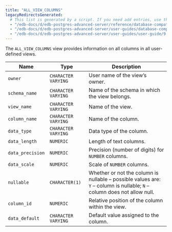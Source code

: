 ```yaml
---
title: "ALL_VIEW_COLUMNS"
legacyRedirectsGenerated:
  # This list is generated by a script. If you need add entries, use the `legacyRedirects` key.
  - "/edb-docs/d/edb-postgres-advanced-server/reference/database-compatibility-for-oracle-developers-reference-guide/9.6/Database_Compatibility_for_Oracle_Developers_Reference_Guide.1.132.html"
  - "/edb-docs/d/edb-postgres-advanced-server/user-guides/database-compatibility-for-oracle-developers-guide/9.5/Database_Compatibility_for_Oracle_Developers_Guide.1.247.html"
  - "/edb-docs/d/edb-postgres-advanced-server/user-guides/user-guide/9.5/EDB_Postgres_Enterprise_Guide.1.193.html"
---
```


<div id="all_view_columns" class="registered_link"></div>

The `ALL_VIEW_COLUMNS` view provides information on all columns in all user-defined views.

| Name             | Type                | Description                                                                                                              |
| ---------------- | ------------------- | ------------------------------------------------------------------------------------------------------------------------ |
| `owner`          | `CHARACTER VARYING` | User name of the view’s owner.                                                                                           |
| `schema_name`    | `CHARACTER VARYING` | Name of the schema in which the view belongs.                                                                            |
| `view_name`      | `CHARACTER VARYING` | Name of the view.                                                                                                        |
| `column_name`    | `CHARACTER VARYING` | Name of the column.                                                                                                      |
| `data_type`      | `CHARACTER VARYING` | Data type of the column.                                                                                                 |
| `data_length`    | `NUMERIC`           | Length of text columns.                                                                                                  |
| `data_precision` | `NUMERIC`           | Precision (number of digits) for `NUMBER` columns.                                                                       |
| `data_scale`     | `NUMERIC`           | Scale of `NUMBER` columns.                                                                                               |
| `nullable`       | `CHARACTER(1)`      | Whether or not the column is nullable – possible values are: `Y` – column is nullable; `N` – column does not allow null. |
| `column_id`      | `NUMERIC`           | Relative position of the column within the view.                                                                         |
| `data_default`   | `CHARACTER VARYING` | Default value assigned to the column.                                                                                    |
